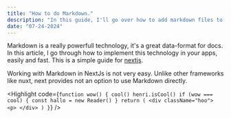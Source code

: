 ```yaml
---
title: "How to do Markdown."
description: "In this guide, I'll go over how to add markdown files to any nextjs app easily."
date: "07-24-2024"
---
```


Markdown is a really powerfull technology, it's a great data-format for docs. In this article, I go through how to implement 
this  technology in your apps, easily and fast. This is a simple guide for [nextjs](https://nextjs.org).

Working with Markdown in NextJs is not very easy. Unlike other frameworks like nuxt, next provides not an option to use
Markdown directly.

<Highlight code={`function wow() {
    cool()
    henri.isCool()
    if (wow === cool) {
        const hallo = new Reader()
    }
    return (
    <div className="hoo">
        <p>
    </div>
    )
}`} />
